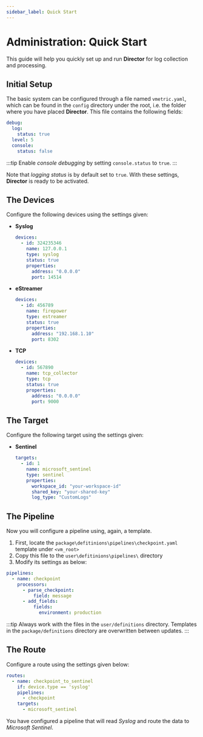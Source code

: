 ```yaml
---
sidebar_label: Quick Start
---
```


# Administration: Quick Start

This guide will help you quickly set up and run **Director** for log collection and processing.

## Initial Setup

The basic system can be configured through a file named `vmetric.yaml`, which can be found in the `config` directory under the root, i.e. the folder where you have placed **Director**. This file contains the following fields:

```yaml title="<vm_root>\vmetric.yaml"
debug:
  log:
    status: true
  level: 5
  console:
    status: false
```

:::tip
Enable _console debugging_ by setting `console.status` to `true`.
:::

Note that _logging status_ is by default set to `true`. With these settings, **Director** is ready to be activated.

## The Devices

Configure the following devices using the settings given:

* **Syslog**

  ```yaml title="<vm_root>\config\devices\syslog.yaml"
  devices:
    - id: 324235346
      name: 127.0.0.1
      type: syslog
      status: true
      properties:
        address: "0.0.0.0"
        port: 14514
  ```

* **eStreamer**

  ```yaml title="<vm_root>\config\devices\estreamer.yaml"
  devices:
    - id: 456789
      name: firepower
      type: estreamer
      status: true
      properties:
        address: "192.168.1.10"
        port: 8302
  ```

* **TCP**

  ```yaml title="<vm_root>\config\devices\tcp.yaml"
  devices:
    - id: 567890
      name: tcp_collector
      type: tcp
      status: true
      properties:
        address: "0.0.0.0"
        port: 9000
  ```

## The Target

Configure the following target using the settings given:

* **Sentinel**

  ```yaml title="<vm_root>\config\targets\sentinel.yaml"
  targets:
    - id: 1
      name: microsoft_sentinel
      type: sentinel
      properties:
        workspace_id: "your-workspace-id"
        shared_key: "your-shared-key"
        log_type: "CustomLogs"
  ```

## The Pipeline

Now you will configure a pipeline using, again, a template.

1. First, locate the `package\defitinions\pipelines\checkpoint.yaml` template under `<vm_root>`
2. Copy this file to the `user\defitinions\pipelines\` directory
3. Modify its settings as below:

  ```yaml title="user\definitions\pipelines\checkpoint.yaml"
  pipelines:
    - name: checkpoint
      processors:
        - parse_checkpoint:
            field: message
        - add_fields:
            fields:
              environment: production
  ```

:::tip
Always work with the files in the `user/definitions` directory. Templates in the `package/definitions` directory are overwritten between updates.
:::

## The Route

Configure a route using the settings given below:

```yaml title="config\routes\main.yaml"
routes:
  - name: checkpoint_to_sentinel
    if: device.type == 'syslog'
    pipelines:
      - checkpoint
    targets:
      - microsoft_sentinel
```

You have configured a pipeline that will read _Syslog_ and route the data to _Microsoft Sentinel_.
